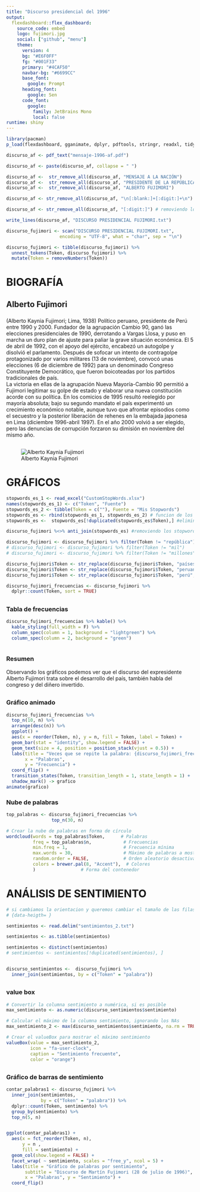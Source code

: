 ```yaml
---
title: "Discurso presidencial del 1996"
output: 
  flexdashboard::flex_dashboard:
    source_code: embed
    logo: fujimori.jpg
    social: ["github", "menu"]
    theme:
      version: 4
      bg: "#E6F0FF"
      fg: "#001F33" 
      primary: "#4CAF50"
      navbar-bg: "#6699CC"
      base_font: 
        google: Prompt
      heading_font:
        google: Sen
      code_font:
        google: 
          family: JetBrains Mono
          local: false
runtime: shiny
---
```


```r
library(pacman)
p_load(flexdashboard, gganimate, dplyr, pdftools, stringr, readxl, tidyverse, tidytext, tm, wordcloud, wordcloud2, patchwork, widyr, magrittr, igraph, ggraph, grid, extrafont, RcolorBrewer, ggplot2, plotly, scales, gifski, remotes, crosstalk, DT, d3scatter, kableExtra, knitr, rsconnect)
```  

```r
discurso_af <- pdf_text("mensaje-1996-af.pdf")

discurso_af <- paste(discurso_af, collapse = " ")

discurso_af <-  str_remove_all(discurso_af, "MENSAJE A LA NACIÓN")
discurso_af <-  str_remove_all(discurso_af, "PRESIDENTE DE LA REPÚBLICA")
discurso_af <-  str_remove_all(discurso_af, "ALBERTO FUJIMORI")

discurso_af <- str_remove_all(discurso_af, "\n[:blank:]+[:digit:]+\n")

discurso_af <- str_remove_all(discurso_af, "[:digit:]") # removiendo los números

write_lines(discurso_af, "DISCURSO PRESIDENCIAL FUJIMORI.txt")

discurso_fujimori <- scan("DISCURSO PRESIDENCIAL FUJIMORI.txt",
                    encoding = "UTF-8", what = "char", sep = "\n")

discurso_fujimori <- tibble(discurso_fujimori) %>% 
  unnest_tokens(Token, discurso_fujimori) %>% 
  mutate(Token = removeNumbers(Token))

```


# BIOGRAFÍA {data-icon="ion-easel"}
  
## **Alberto Fujimori** {data-width=400}

###   

(Alberto Kaynia Fujimori; Lima, 1938) Político peruano, presidente de Perú entre 1990 y 2000. Fundador de la agrupación Cambio 90, ganó las elecciones presidenciales de 1990, derrotando a Vargas Llosa, y puso en marcha un duro plan de ajuste para paliar la grave situación económica. El 5 de abril de 1992, con el apoyo del ejército, encabezó un autogolpe y disolvió el parlamento. Después de sofocar un intento de contragolpe protagonizado por varios militares (13 de noviembre), convocó unas elecciones (6 de diciembre de 1992) para un denominado Congreso Constituyente Democrático, que fueron boicoteadas por los partidos tradicionales de país.  
La victoria en ellas de la agrupación Nueva Mayoría-Cambio 90 permitió a Fujimori legitimar su golpe de estado y elaborar una nueva constitución acorde con su política. En los comicios de 1995 resultó reelegido por mayoría absoluta; bajo su segundo mandato el país experimentó un crecimiento económico notable, aunque tuvo que afrontar episodios como el secuestro y la posterior liberación de rehenes en la embajada japonesa en Lima (diciembre 1996-abril 1997). En el año 2000 volvió a ser elegido, pero las denuncias de corrupción forzaron su dimisión en noviembre del mismo año.

## {data-width=600} 

### 

![Alberto Kaynia Fujimori](https://www.biografiasyvidas.com/biografia/f/fotos/fujimori.jpg)  

# GRÁFICOS {data-icon="ion-earth"}  

```r
stopwords_es_1 <- read_excel("CustomStopWords.xlsx")
names(stopwords_es_1) <- c("Token", "Fuente")
stopwords_es_2 <- tibble(Token = c(""), Fuente = "Mis Stopwords")
stopwords_es <- rbind(stopwords_es_1, stopwords_es_2) # funcion de los stopwords
stopwords_es <-  stopwords_es[!duplicated(stopwords_es$Token),] #eliminamos los stopwords duplicados

discurso_fujimori %<>% anti_join(stopwords_es) #removiendo los stopwords 

discurso_fujimori <- discurso_fujimori %>% filter(Token != "república")
# discurso_fujimori <- discurso_fujimori %>% filter(Token != "mil")
# discurso_fujimori <- discurso_fujimori %>% filter(Token != "millones")

discurso_fujimori$Token <- str_replace(discurso_fujimori$Token, "países", "país")
discurso_fujimori$Token <- str_replace(discurso_fujimori$Token, "peruanas", "peruanos")
discurso_fujimori$Token <- str_replace(discurso_fujimori$Token, "perú", "país")
```

```r
discurso_fujimori_frecuencias <- discurso_fujimori %>% 
  dplyr::count(Token, sort = TRUE)
```


## {data-width=300}  

### Tabla de frecuencias  

```r
discurso_fujimori_frecuencias %>% kable() %>% 
  kable_styling(full_width = F) %>% 
  column_spec(column = 1, background = "lightgreen") %>% 
  column_spec(column = 2, background = "green")
  
```  

### Resumen  

Observando los gráficos podemos ver que el discurso del expresidente Alberto Fujimori trata sobre el desarrollo del país, también habla del congreso y del diñero invertido.

## {.tabset}  

### Gráfico animado

```r
discurso_fujimori_frecuencias %>%
  top_n(10, n) %>%
  arrange(desc(n)) %>%
  ggplot() + 
  aes(x = reorder(Token, n), y = n, fill = Token, label = Token) +
  geom_bar(stat = "identity", show.legend = FALSE) +  
  geom_text(size = 4, position = position_stack(vjust = 0.5)) +  
  labs(title = "Veces que se repite la palabra: {discurso_fujimori_frecuencias %>% filter(Token == closest_state) %>% pull(n)}",
       x = "Palabras",
       y = "Frecuencia") +  
  coord_flip() +  
  transition_states(Token, transition_length = 1, state_length = 1) +
  shadow_mark() -> grafico 
animate(grafico)

```  

### Nube de palabras

```r
top_palabras <- discurso_fujimori_frecuencias %>%
                 top_n(30, n)

# Crear la nube de palabras en forma de círculo
wordcloud(words = top_palabras$Token,      # Palabras
          freq = top_palabras$n,            # Frecuencias
          min.freq = 1,                     # Frecuencia mínima
          max.words = 30,                   # Máximo de palabras a mostrar
          random.order = FALSE,             # Orden aleatorio desactivado
          colors = brewer.pal(8, "Accent"),  # Colores
          )                 # Forma del contenedor

```  

# ANÁLISIS DE SENTIMIENTO {data-orientation="rows" data-icon="ion-ios-star-half"}  
```r
# si cambiamos la orientacion y queremos cambiar el tamaño de las filas usaremos
# {data-heigth= }
```


```r
sentimientos <- read.delim("sentimientos_2.txt")

sentimientos <- as.tibble(sentimientos)

sentimientos <- distinct(sentimientos)
# sentimientos <- sentimientos[!duplicated(sentimientos), ]


discurso_sentimientos <-  discurso_fujimori %>% 
  inner_join(sentimientos, by = c("Token" = "palabra"))
```  

##  

### value box  

```r
# Convertir la columna sentimiento a numérica, si es posible
max_sentimiento <- as.numeric(discurso_sentimientos$sentimiento)

# Calcular el máximo de la columna sentimiento, ignorando los NAs
max_sentimiento_2 <- max(discurso_sentimientos$sentimiento, na.rm = TRUE)

# Crear el valueBox para mostrar el máximo sentimiento
valueBox(value = max_sentimiento_2, 
         icon = "fa-user-clock",
         caption = "Sentimiento frecuente",
         color = "orange")

```  


##  

### Gráfico de barras de sentimiento 

```r
contar_palabras1 <- discurso_fujimori %>% 
  inner_join(sentimientos,
             by = c("Token" = "palabra")) %>%
  dplyr::count(Token, sentimiento) %>% 
  group_by(sentimiento) %>% 
  top_n(5, n)


ggplot(contar_palabras1) + 
  aes(x = fct_reorder(Token, n),
      y = n ,
      fill = sentimiento) +
  geom_col(show.legend = FALSE) +
  facet_wrap( ~ sentimiento, scales = "free_y", ncol = 5) +
  labs(title = "Gráfico de palabras por sentimiento",
       subtitle = "Discurso de Martín Fujimori (28 de julio de 1996)",
       x = "Palabras", y = "Sentimiento") +
  coord_flip()
```  

